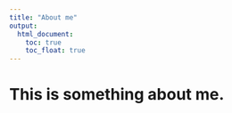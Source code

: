 ```yaml
---
title: "About me"
output: 
  html_document:
    toc: true
    toc_float: true
---
```


# This is something about me.
